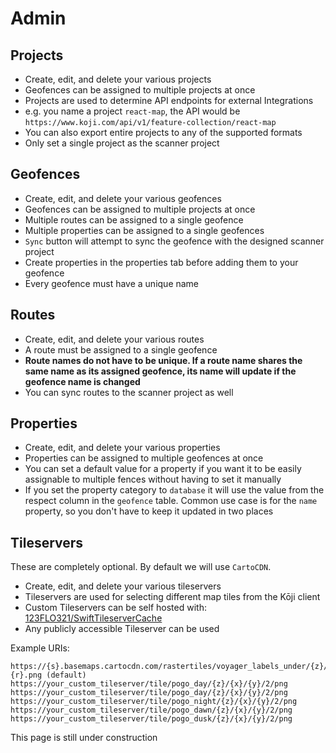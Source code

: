 
# Admin

## Projects

- Create, edit, and delete your various projects
- Geofences can be assigned to multiple projects at once
- Projects are used to determine API endpoints for external Integrations
- e.g. you name a project `react-map`, the API would be `https://www.koji.com/api/v1/feature-collection/react-map`
- You can also export entire projects to any of the supported formats
- Only set a single project as the scanner project

## Geofences

- Create, edit, and delete your various geofences
- Geofences can be assigned to multiple projects at once
- Multiple routes can be assigned to a single geofence
- Multiple properties can be assigned to a single geofences
- `Sync` button will attempt to sync the geofence with the designed scanner project
- Create properties in the properties tab before adding them to your geofence
- Every geofence must have a unique name

## Routes

- Create, edit, and delete your various routes
- A route must be assigned to a single geofence
- **Route names do not have to be unique. If a route name shares the same name as its assigned geofence, its name will update if the geofence name is changed**
- You can sync routes to the scanner project as well

## Properties

- Create, edit, and delete your various properties
- Properties can be assigned to multiple geofences at once
- You can set a default value for a property if you want it to be easily assignable to multiple fences without having to set it manually
- If you set the property category to `database` it will use the value from the respect column in the `geofence` table. Common use case is for the `name` property, so you don't have to keep it updated in two places

## Tileservers

These are completely optional. By default we will use `CartoCDN`.

- Create, edit, and delete your various tileservers
- Tileservers are used for selecting different map tiles from the Kōji client
- Custom Tileservers can be self hosted with: [123FLO321/SwiftTileserverCache](https://github.com/123FLO321/SwiftTileserverCache)
- Any publicly accessible Tileserver can be used

Example URIs:

```
https://{s}.basemaps.cartocdn.com/rastertiles/voyager_labels_under/{z}/{x}/{y}{r}.png (default)
https://your_custom_tileserver/tile/pogo_day/{z}/{x}/{y}/2/png
https://your_custom_tileserver/tile/pogo_day/{z}/{x}/{y}/2/png
https://your_custom_tileserver/tile/pogo_night/{z}/{x}/{y}/2/png
https://your_custom_tileserver/tile/pogo_dawn/{z}/{x}/{y}/2/png
https://your_custom_tileserver/tile/pogo_dusk/{z}/{x}/{y}/2/png
```

<Callout type="info" emoji="🚧">
  This page is still under construction
</Callout>
